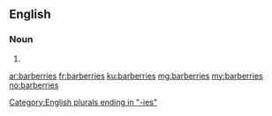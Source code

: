 ==English==

===Noun===
{{head|en}}

# {{plural of|barberry}}

[[Category:English plurals ending in "-ies"]]

[[ar:barberries]]
[[fr:barberries]]
[[ku:barberries]]
[[mg:barberries]]
[[my:barberries]]
[[no:barberries]]